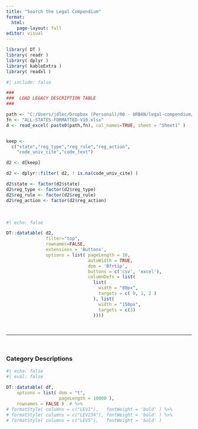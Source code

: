 ```yaml
---
title: "Search the Legal Compendium"
format: 
  html:
    page-layout: full
editor: visual
---
```


```r
library( DT )
library( readr )
library( dplyr )
library( kableExtra )
library( readxl )
```

```r
#| include: false

###
###  LOAD LEGACY DESCRIPTION TABLE
###

path <- "C:/Users/jdlec/Dropbox (Personal)/00 - URBAN/legal-compendium/LC_Text_Data_Merge/"
fn <- "ALL-STATES-FORMATTED-V10.xlsx"
d <- read_excel( paste0(path,fn), col_names=TRUE, sheet = "Sheet1" )


keep <- 
  c("state","reg_type","reg_rule","reg_action",
    "code_univ_cite","code_text")

d2 <- d[keep]

d2 <- dplyr::filter( d2, ! is.na(code_univ_cite) )

d2$state <- factor(d2$state)
d2$reg_type <- factor(d2$reg_type)
d2$reg_rule <- factor(d2$reg_rule)
d2$reg_action <- factor(d2$reg_action)
```

<br>

```r
#| echo: false

DT::datatable( d2, 
               filter="top", 
               rownames=FALSE,
               extensions = 'Buttons',
               options = list( pageLength = 10,
                               autoWidth = TRUE,
                               dom = 'Bfrtip',
                               buttons = c('csv', 'excel'),
                               columnDefs = list( 
                                 list(
                                   width = "80px",
                                   targets = c( 0, 1, 2 )
                                 ), list(
                                   width = "150px",
                                   targets = c(3)
                                 ))))
```

<br>

<hr>

<br>

### Category Descriptions

```r
#| echo: false
#| eval: false
 
DT::datatable( df,
    options = list( dom = "t",
                    pageLength = 10000 ),
    rownames = FALSE )  # %>%
# formatStyle( columns = c("LEV1"),   fontWeight = 'bold' ) %>% 
# formatStyle( columns = c("LEV234"), fontWeight = 'bold' ) %>%
# formatStyle( columns = c("LEV5"),   fontWeight = 'bold' )
```

